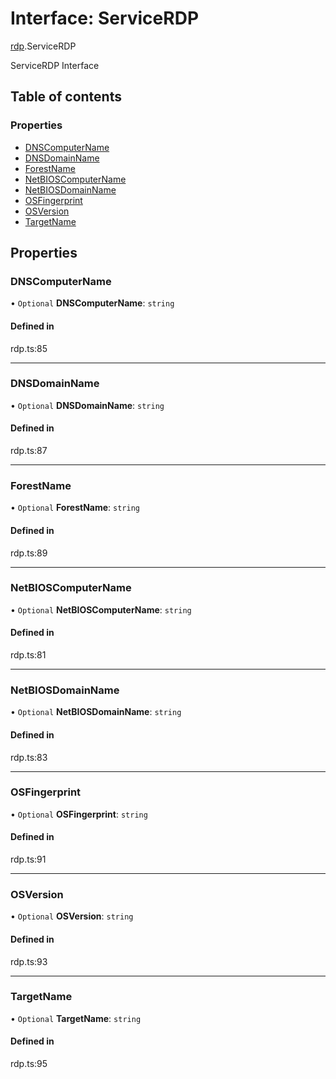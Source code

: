 # Interface: ServiceRDP

[rdp](/templates/protocols/javascript/modules/rdp).ServiceRDP

ServiceRDP Interface

## Table of contents

### Properties

- [DNSComputerName](/templates/protocols/javascript/modules/rdp.ServiceRDP#dnscomputername)
- [DNSDomainName](/templates/protocols/javascript/modules/rdp.ServiceRDP#dnsdomainname)
- [ForestName](/templates/protocols/javascript/modules/rdp.ServiceRDP#forestname)
- [NetBIOSComputerName](/templates/protocols/javascript/modules/rdp.ServiceRDP#netbioscomputername)
- [NetBIOSDomainName](/templates/protocols/javascript/modules/rdp.ServiceRDP#netbiosdomainname)
- [OSFingerprint](/templates/protocols/javascript/modules/rdp.ServiceRDP#osfingerprint)
- [OSVersion](/templates/protocols/javascript/modules/rdp.ServiceRDP#osversion)
- [TargetName](/templates/protocols/javascript/modules/rdp.ServiceRDP#targetname)

## Properties

### DNSComputerName

• `Optional` **DNSComputerName**: `string`

#### Defined in

rdp.ts:85

___

### DNSDomainName

• `Optional` **DNSDomainName**: `string`

#### Defined in

rdp.ts:87

___

### ForestName

• `Optional` **ForestName**: `string`

#### Defined in

rdp.ts:89

___

### NetBIOSComputerName

• `Optional` **NetBIOSComputerName**: `string`

#### Defined in

rdp.ts:81

___

### NetBIOSDomainName

• `Optional` **NetBIOSDomainName**: `string`

#### Defined in

rdp.ts:83

___

### OSFingerprint

• `Optional` **OSFingerprint**: `string`

#### Defined in

rdp.ts:91

___

### OSVersion

• `Optional` **OSVersion**: `string`

#### Defined in

rdp.ts:93

___

### TargetName

• `Optional` **TargetName**: `string`

#### Defined in

rdp.ts:95
